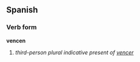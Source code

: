 ==Spanish==
===Verb form===
'''vencen'''

# ''third-person plural indicative present of [[vencer]]''